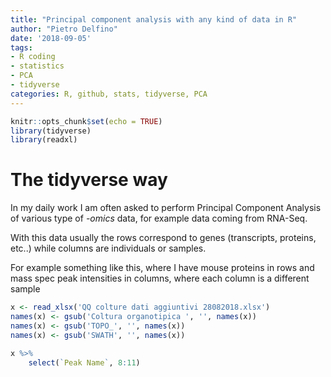 ```yaml
---
title: "Principal component analysis with any kind of data in R"
author: "Pietro Delfino"
date: '2018-09-05'
tags:
- R coding
- statistics
- PCA
- tidyverse
categories: R, github, stats, tidyverse, PCA
---
```


```r
knitr::opts_chunk$set(echo = TRUE)
library(tidyverse)
library(readxl)
```

# The tidyverse way

In my daily work I am often asked to perform Principal Component Analysis of various type of *-omics* data, for example data coming from RNA-Seq.

With this data usually the rows correspond to genes (transcripts, proteins, etc..) while columns are individuals or samples.

For example something like this, where I have mouse proteins in rows and mass spec peak intensities in columns, where each column is a different sample

```r
x <- read_xlsx('QQ colture dati aggiuntivi 28082018.xlsx')
names(x) <- gsub('Coltura organotipica ', '', names(x))
names(x) <- gsub('TOPO_', '', names(x))
names(x) <- gsub('SWATH', '', names(x))
```

```r
x %>% 
    select(`Peak Name`, 8:11)
```

